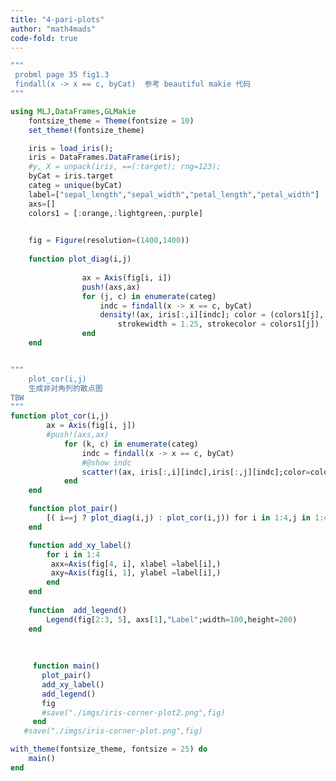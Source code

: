 ```yaml
---
title: "4-pari-plots"
author: "math4mads"
code-fold: true
---
```


```julia
"""
 probml page 35 fig1.3
 findall(x -> x == c, byCat)  参考 beautiful makie 代码
"""
```

```julia
using MLJ,DataFrames,GLMakie
    fontsize_theme = Theme(fontsize = 10)
    set_theme!(fontsize_theme)

    iris = load_iris(); 
    iris = DataFrames.DataFrame(iris);
    #y, X = unpack(iris, ==(:target); rng=123);
    byCat = iris.target
    categ = unique(byCat)
    label=["sepal_length","sepal_width","petal_length","petal_width"]
    axs=[]
    colors1 = [:orange,:lightgreen,:purple]
   

    fig = Figure(resolution=(1400,1400))
   
    function plot_diag(i,j)
            
                ax = Axis(fig[i, i])
                push!(axs,ax)
                for (j, c) in enumerate(categ)
                    indc = findall(x -> x == c, byCat)
                    density!(ax, iris[:,i][indc]; color = (colors1[j], 0.5), label = "$(c)",
                        strokewidth = 1.25, strokecolor = colors1[j])
                end
    end


"""
    plot_cor(i,j)
    生成非对角列的散点图
TBW
"""
function plot_cor(i,j)
        ax = Axis(fig[i, j])
        #push!(axs,ax)
            for (k, c) in enumerate(categ)
                indc = findall(x -> x == c, byCat)
                #@show indc
                scatter!(ax, iris[:,i][indc],iris[:,j][indc];color=colors1[k])
            end
    end

    function plot_pair()
        [( i==j ? plot_diag(i,j) : plot_cor(i,j)) for i in 1:4,j in 1:4]
    end

    function add_xy_label()
        for i in 1:4
         axx=Axis(fig[4, i], xlabel =label[i],)
         axy=Axis(fig[i, 1], ylabel =label[i],)
        end
    end
    
    function  add_legend()
        Legend(fig[2:3, 5], axs[1],"Label";width=100,height=200)
    end
    
    
    
     function main()
       plot_pair()
       add_xy_label()
       add_legend()
       fig
       #save("./imgs/iris-corner-plot2.png",fig)
     end
   #save("./imgs/iris-corner-plot.png",fig)

with_theme(fontsize_theme, fontsize = 25) do
    main()
end
```